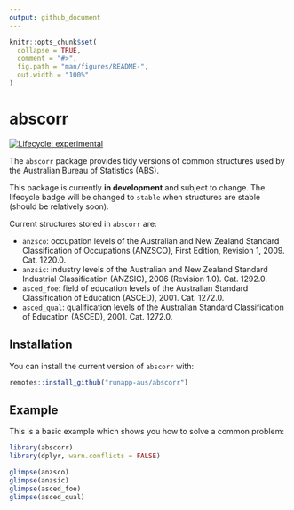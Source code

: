 ```yaml
---
output: github_document
---
```


<!-- README.md is generated from README.Rmd. Please edit that file -->

```r
knitr::opts_chunk$set(
  collapse = TRUE,
  comment = "#>",
  fig.path = "man/figures/README-",
  out.width = "100%"
)
```

# abscorr

<!-- badges: start -->
[![Lifecycle: experimental](https://img.shields.io/badge/lifecycle-experimental-orange.svg)](https://www.tidyverse.org/lifecycle/#experimental)
<!-- badges: end -->

The `abscorr` package provides tidy versions of common structures used by the Australian Bureau of Statistics (ABS).

This package is currently **in development** and subject to change. 
The lifecycle badge will be changed to `stable` when structures are stable 
(should be relatively soon).


Current structures stored in `abscorr` are:

- `anzsco`: occupation levels of the Australian and New Zealand Standard Classification of Occupations (ANZSCO), First Edition, Revision 1, 2009. Cat. 1220.0.
- `anzsic`: industry levels of the Australian and New Zealand Standard Industrial Classification (ANZSIC), 2006 (Revision 1.0). Cat. 1292.0.
- `asced_foe`: field of education levels of the Australian Standard Classification of Education (ASCED), 2001. Cat. 1272.0.
- `asced_qual`: qualification levels of the Australian Standard Classification of Education (ASCED), 2001. Cat. 1272.0.

## Installation

You can install the current version of `abscorr` with:

``` r
remotes::install_github("runapp-aus/abscorr")
```

## Example

This is a basic example which shows you how to solve a common problem:

```r
library(abscorr)
library(dplyr, warn.conflicts = FALSE)

glimpse(anzsco)
glimpse(anzsic)
glimpse(asced_foe)
glimpse(asced_qual)
```
